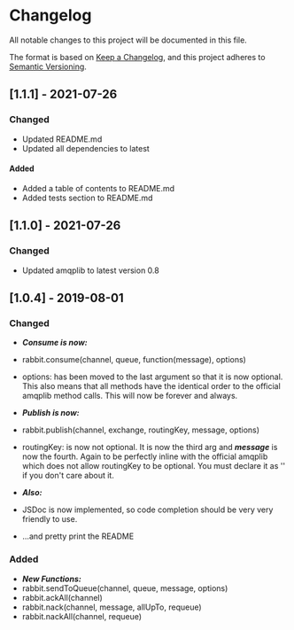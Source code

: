 # Changelog

All notable changes to this project will be documented in this file.

The format is based on [Keep a Changelog](https://keepachangelog.com/en/1.0.0/),
and this project adheres to [Semantic
Versioning](https://semver.org/spec/v2.0.0.html).

## [1.1.1] - 2021-07-26

### Changed

- Updated README.md
- Updated all dependencies to latest

#### Added

- Added a table of contents to README.md
- Added tests section to README.md

## [1.1.0] - 2021-07-26

### Changed

- Updated amqplib to latest version 0.8

## [1.0.4] - 2019-08-01

### Changed

- **_Consume is now:_**
- rabbit.consume(channel, queue, function(message), options)
- options: has been moved to the last argument so that it is now optional. This also means that all methods have the identical order to the official amqplib method calls. This will now be forever and always.

- **_Publish is now:_**
- rabbit.publish(channel, exchange, routingKey, message, options)
- routingKey: is now not optional. It is now the third arg and **_message_** is now the fourth. Again to be perfectly inline with the official amqplib which does not allow routingKey to be optional. You must declare it as '' if you don't care about it.

- **_Also:_**
- JSDoc is now implemented, so code completion should be very very friendly to use.
- ...and pretty print the README

### Added

- **_New Functions:_**
- rabbit.sendToQueue(channel, queue, message, options)
- rabbit.ackAll(channel)
- rabbit.nack(channel, message, allUpTo, requeue)
- rabbit.nackAll(channel, requeue)
